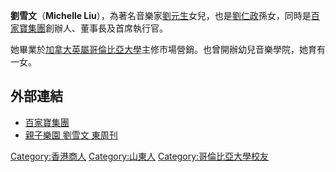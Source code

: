 '''劉雪文'''（'''Michelle Liu'''），為著名音樂家[[劉元生|劉元生]]女兒，也是[[劉仁政|劉仁政]]孫女，同時是[[百家寶集團|百家寶集團]]創辦人、董事長及首席執行官。

她畢業於[[加拿大|加拿大]][[英屬哥倫比亞大學|英屬哥倫比亞大學]]主修市場營銷。也曾開辦幼兒音樂學院，她育有一女。

==外部連結==
*[https://web.archive.org/web/20140605042811/http://www.peegaboo.com/cms/index.php?page=content%2Fhome 百家寶集團]
*[http://www.eastweek.com.hk/index.php?aid=769 親子樂園 劉雪文 東周刊]{{Wayback|url=http://www.eastweek.com.hk/index.php?aid=769 |date=20110119212842 }}

[[Category:香港商人|Category:香港商人]]
[[Category:山東人|Category:山東人]]
[[Category:哥倫比亞大學校友|Category:哥倫比亞大學校友]]